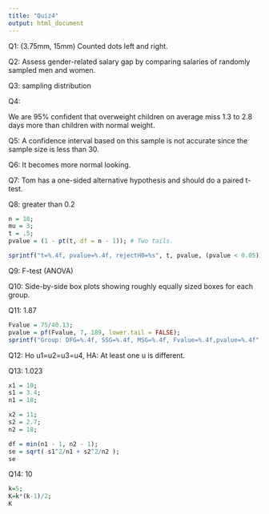 ```yaml
---
title: "Quiz4"
output: html_document
---
```


Q1: (3.75mm, 15mm) Counted dots left and right.

Q2: Assess gender-related salary gap by comparing salaries of randomly sampled men and women.

Q3: sampling distribution

Q4: 

We are 95% confident that overweight children on average miss 1.3 to 2.8 days more than children with normal weight.

Q5: 
A confidence interval based on this sample is not accurate since the sample size is less than 30.

Q6: It becomes more normal looking.


Q7: Tom has a one-sided alternative hypothesis and should do a paired t-test.

Q8: greater than 0.2

````r
n = 18;
mu = 3;
t = .5;
pvalue = (1 - pt(t, df = n - 1)); # Two tails.

sprintf("t=%.4f, pvalue=%.4f, rejectH0=%s", t, pvalue, (pvalue < 0.05));
````

Q9: F-test (ANOVA)

Q10: Side-by-side box plots showing roughly equally sized boxes for each group.

Q11: 1.87

````r
Fvalue = 75/40.13;
pvalue = pf(Fvalue, 7, 189, lower.tail = FALSE);
sprintf("Group: DFG=%.4f, SSG=%.4f, MSG=%.4f, Fvalue=%.4f,pvalue=%.4f", 7, 525, 75, Fvalue,pvalue);

````

Q12: Ho u1=u2=u3=u4, HA: At least one u is different.

Q13: 1.023
````r
x1 = 10;
s1 = 3.4;
n1 = 18;

x2 = 11;
s2 = 2.7;
n2 = 18;

df = min(n1 - 1, n2 - 1);
se = sqrt( s1^2/n1 + s2^2/n2 );
se
````

Q14: 10

````r
k=5;
K=k*(k-1)/2;
K
````
